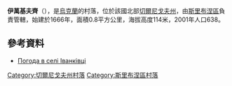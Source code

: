 {{coord|50|36|24|N|32|46|3|E|scale:100000|display=title}}

'''伊萬基夫齊'''（{{lang-uk|Іванківці}}），是[[烏克蘭|烏克蘭]]的村落，位於該國北部[[切爾尼戈夫州|切爾尼戈夫州]]，由[[斯里布涅區|斯里布涅區]]負責管轄，始建於1666年，面積0.8平方公里，海拔高度114米，2001年人口638。

==參考資料==
* [http://weather.in.ua/ua/chernigovskaja/9415 Погода в селі Іванківці] {{Wayback|url=http://weather.in.ua/ua/chernigovskaja/9415 |date=20111220095804 }}

[[Category:切爾尼戈夫州村落|Category:切爾尼戈夫州村落]]
[[Category:斯里布涅區村落|Category:斯里布涅區村落]]


{{Chernihiv-geo-stub}}